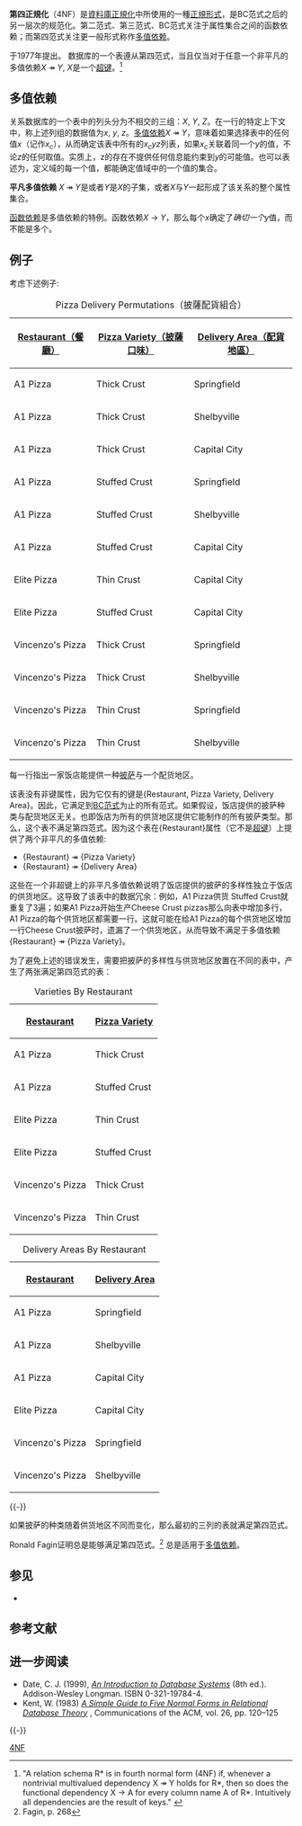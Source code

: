 {{noteTA
|T=zh-cn:第四范式;zh-tw:第四正規化;zh-hk:第四規範化;
|1=zh-cn:规范化;zh-tw:正規化;zh-hk:規範化;
|2=zh-cn:范式;zh-tw:正規化;zh-hk:範式;
|3=zh-cn:依赖;zh-tw:相依;zh-hk:依賴;
}}
{{Proofreader needed|en|Fourth normal form}}

'''第四正規化'''（4NF）是[[資料庫正規化|資料庫正規化]]中所使用的一種[[正規形式|正規形式]]，是BC范式之后的另一层次的规范化。第二范式、第三范式、BC范式关注于属性集合之间的函数依赖；而第四范式关注更一般形式称作[[多值依赖|多值依赖]]。

{{tsl|en|Ronald Fagin}}于1977年提出。 数据库的一个表遵从第四范式，当且仅当对于任意一个非平凡的多值依赖''X'' <math>\twoheadrightarrow</math> ''Y'', ''X''是一个[[超键|超键]]。<ref name="Fagin">"A relation schema R* is in fourth normal form (4NF) if, whenever a nontrivial multivalued dependency X <math>\twoheadrightarrow</math> Y holds for R*, then so does the functional dependency X → A for every column name A of R*. Intuitively all dependencies are the result of keys." {{cite journal|first=Ronald|last=Fagin|title=Multivalued Dependencies and a New Normal Form for Relational Databases|journal=ACM Transactions on Database Systems|volume=2|issue=1|date=September 1977|pages=267|url=http://www.almaden.ibm.com/cs/people/fagin/tods77.pdf|doi=10.1145/320557.320571|deadurl=yes|archiveurl=https://web.archive.org/web/20071129092334/http://www.almaden.ibm.com/cs/people/fagin/tods77.pdf|archivedate=2007-11-29}}</ref>

==多值依赖==
关系数据库的一个表中的列头分为不相交的三组：''X'', ''Y'', ''Z''。在一行的特定上下文中，称上述列组的数据值为''x'', ''y'', ''z''。[[多值依赖|多值依赖]]''X'' <math>\twoheadrightarrow</math> ''Y''，意味着如果选择表中的任何值''x''（记作''x<sub>c</sub>''），从而确定该表中所有的''x<sub>c</sub>yz''列表，如果''x<sub>c</sub>''关联着同一个''y''的值，不论''z''的任何取值。实质上，z的存在不提供任何信息能约束到''y''的可能值。也可以表述为，定义域的每一个值，都能确定值域中的一个值的集合。

'''平凡多值依赖''' ''X'' <math>\twoheadrightarrow</math> ''Y''是或者''Y''是''X''的子集，或者''X''与''Y''一起形成了该关系的整个属性集合。

[[函数依赖|函数依赖]]是多值依赖的特例。函数依赖''X'' → ''Y''，那么每个''x''确定了''确切一个y''值，而不能是多个。
==例子==
考虑下述例子:

{| class="wikitable"
|+ Pizza Delivery Permutations（披薩配貨組合）
! <u>Restaurant（餐廳）</u> !! <u>Pizza Variety（披薩口味）</u> !! <u>Delivery Area（配貨地區）</u>
|-
|A1 Pizza||Thick Crust||Springfield
|-
|A1 Pizza||Thick Crust||Shelbyville
|-
|A1 Pizza||Thick Crust||Capital City
|-
|A1 Pizza||Stuffed Crust||Springfield
|-
|A1 Pizza||Stuffed Crust||Shelbyville
|-
|A1 Pizza||Stuffed Crust||Capital City
|-
|Elite Pizza||Thin Crust||Capital City
|-
|Elite Pizza||Stuffed Crust||Capital City
|-
|Vincenzo's Pizza||Thick Crust||Springfield
|-
|Vincenzo's Pizza||Thick Crust||Shelbyville
|-
|Vincenzo's Pizza||Thin Crust||Springfield
|-
|Vincenzo's Pizza||Thin Crust||Shelbyville
|}

每一行指出一家饭店能提供一种[[披萨饼|披萨]]与一个配货地区。 

该表没有非键属性，因为它仅有的键是{Restaurant, Pizza Variety, Delivery Area}。因此，它满足到[[BC范式|BC范式]]为止的所有范式。如果假设，饭店提供的披萨种类与配货地区无关。也即饭店为所有的供货地区提供它能制作的所有披萨类型。那么，这个表不满足第四范式。因为这个表在{Restaurant}属性（它不是[[超键|超键]]）上提供了两个非平凡的多值依赖:

* {Restaurant} <math>\twoheadrightarrow</math> {Pizza Variety}
* {Restaurant} <math>\twoheadrightarrow</math> {Delivery Area}

这些在一个非超键上的非平凡多值依赖说明了饭店提供的披萨的多样性独立于饭店的供货地区。这导致了该表中的数据冗余：例如，A1 Pizza供货 Stuffed Crust就重复了3遍；如果A1 Pizza开始生产Cheese Crust pizzas那么向表中增加多行，A1 Pizza的每个供货地区都需要一行。这就可能在给A1 Pizza的每个供货地区增加一行Cheese Crust披萨时，遗漏了一个供货地区，从而导致不满足于多值依赖{Restaurant} <math>\twoheadrightarrow</math> {Pizza Variety}。

为了避免上述的错误发生，需要把披萨的多样性与供货地区放置在不同的表中，产生了两张满足第四范式的表： 

{| class="wikitable" style="margin: 10px; float:left;"
|+ Varieties By Restaurant
! <u>Restaurant</u> !! <u>Pizza Variety</u>
|-
|A1 Pizza||Thick Crust
|-
|A1 Pizza||Stuffed Crust
|-
|Elite Pizza||Thin Crust
|-
|Elite Pizza||Stuffed Crust
|-
|Vincenzo's Pizza||Thick Crust
|-
|Vincenzo's Pizza||Thin Crust
|}
{| class="wikitable" style="margin: 10px; float:left;"
|+ Delivery Areas By Restaurant
! <u>Restaurant</u> !! <u>Delivery Area</u>
|-
|A1 Pizza||Springfield
|-
|A1 Pizza||Shelbyville
|-
|A1 Pizza||Capital City
|-
|Elite Pizza||Capital City
|-
|Vincenzo's Pizza||Springfield
|-
|Vincenzo's Pizza||Shelbyville
|}
{{-}}

如果披萨的种类随着供货地区不同而变化，那么最初的三列的表就满足第四范式。 

Ronald Fagin证明总是能够满足第四范式。<ref name="Fagin268">Fagin, p. 268</ref> {{tsl|en|Rissanen's theorem}}总是适用于[[多值依赖|多值依赖]]。

==参见==
*{{tsl|en|Attribute-value system|属性值系统}}
<!-- See navigation box at bottom of page. -->

==参考文献==
{{Reflist}}

==进一步阅读==
{{Refbegin}}
*Date, C. J. (1999), ''[https://web.archive.org/web/20050404010227/http://www.aw-bc.com/catalog/academic/product/0,1144,0321197844,00.html An Introduction to Database Systems]'' (8th ed.). Addison-Wesley Longman. ISBN 0-321-19784-4.
*Kent, W. (1983) ''[http://www.bkent.net/Doc/simple5.htm A Simple Guide to Five Normal Forms in Relational Database Theory] {{Wayback|url=http://www.bkent.net/Doc/simple5.htm |date=20070202060442 }}'', Communications of the ACM, vol. 26, pp. 120–125

 

 

{{-}}
{{資料庫正規化}}

[[Category:資料庫正規化|4NF]]